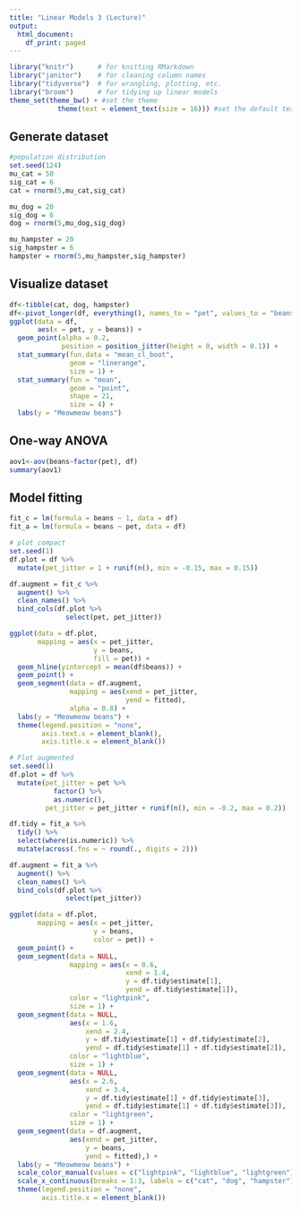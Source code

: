 ```yaml
---
title: "Linear Models 3 (Lecture)"
output:
  html_document:
    df_print: paged
---
```


```r
library("knitr")      # for knitting RMarkdown 
library("janitor")    # for cleaning column names
library("tidyverse")  # for wrangling, plotting, etc.
library("broom")      # for tidying up linear models 
theme_set(theme_bw() + #set the theme 
            theme(text = element_text(size = 16))) #set the default text size
```
## Generate dataset
```r
#population distribution
set.seed(124)
mu_cat = 50
sig_cat = 6
cat = rnorm(5,mu_cat,sig_cat)

mu_dog = 20
sig_dog = 6
dog = rnorm(5,mu_dog,sig_dog)

mu_hampster = 20
sig_hampster = 6
hampster = rnorm(5,mu_hampster,sig_hampster)

```

## Visualize dataset
```r
df<-tibble(cat, dog, hampster)
df<-pivot_longer(df, everything(), names_to = "pet", values_to = "beans")
ggplot(data = df,
       aes(x = pet, y = beans)) + 
  geom_point(alpha = 0.2,
             position = position_jitter(height = 0, width = 0.1)) +
  stat_summary(fun.data = "mean_cl_boot",
               geom = "linerange",
               size = 1) + 
  stat_summary(fun = "mean",
               geom = "point",
               shape = 21,
               size = 4) +
  labs(y = "Meowmeow beans")
```
## One-way ANOVA
```r
aov1<-aov(beans~factor(pet), df)
summary(aov1)
```
## Model fitting
```r
fit_c = lm(formula = beans ~ 1, data = df)
fit_a = lm(formula = beans ~ pet, data = df)

# plot compact
set.seed(1)
df.plot = df %>% 
  mutate(pet_jitter = 1 + runif(n(), min = -0.15, max = 0.15))

df.augment = fit_c %>% 
  augment() %>% 
  clean_names() %>% 
  bind_cols(df.plot %>% 
              select(pet, pet_jitter))

ggplot(data = df.plot, 
       mapping = aes(x = pet_jitter,
                     y = beans,
                     fill = pet)) + 
  geom_hline(yintercept = mean(df$beans)) +
  geom_point() + 
  geom_segment(data = df.augment,
               mapping = aes(xend = pet_jitter,
                             yend = fitted),
               alpha = 0.8) +
  labs(y = "Meowmeow beans") + 
  theme(legend.position = "none",
        axis.text.x = element_blank(),
        axis.title.x = element_blank())
```

```r
# Plot augmented
set.seed(1)
df.plot = df %>% 
  mutate(pet_jitter = pet %>% 
           factor() %>%
           as.numeric(),
         pet_jitter = pet_jitter + runif(n(), min = -0.2, max = 0.2))

df.tidy = fit_a %>% 
  tidy() %>% 
  select(where(is.numeric)) %>% 
  mutate(across(.fns = ~ round(., digits = 2)))

df.augment = fit_a %>% 
  augment() %>%
  clean_names() %>% 
  bind_cols(df.plot %>% 
              select(pet_jitter))

ggplot(data = df.plot,
       mapping = aes(x = pet_jitter,
                     y = beans,
                     color = pet)) + 
  geom_point() +
  geom_segment(data = NULL,
               mapping = aes(x = 0.6,
                             xend = 1.4,
                             y = df.tidy$estimate[1],
                             yend = df.tidy$estimate[1]),
               color = "lightpink",
               size = 1) +
  geom_segment(data = NULL,
               aes(x = 1.6,
                   xend = 2.4,
                   y = df.tidy$estimate[1] + df.tidy$estimate[2],
                   yend = df.tidy$estimate[1] + df.tidy$estimate[2]),
               color = "lightblue",
               size = 1) +
  geom_segment(data = NULL,
               aes(x = 2.6,
                   xend = 3.4,
                   y = df.tidy$estimate[1] + df.tidy$estimate[3],
                   yend = df.tidy$estimate[1] + df.tidy$estimate[3]),
               color = "lightgreen",
               size = 1) +
  geom_segment(data = df.augment,
               aes(xend = pet_jitter,
                   y = beans,
                   yend = fitted),) +
  labs(y = "Meowmeow beans") + 
  scale_color_manual(values = c("lightpink", "lightblue", "lightgreen")) + 
  scale_x_continuous(breaks = 1:3, labels = c("cat", "dog", "hampster")) + 
  theme(legend.position = "none",
        axis.title.x = element_blank())
```